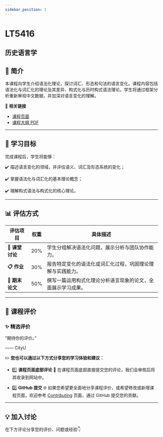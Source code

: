 ```yaml
---
sidebar_position: 1
---
```


# LT5416
## 历史语言学

## **📘 简介**
本课程向学生介绍语法化理论，探讨词汇、形态和句法的语言变化。课程内容包括语法化与词汇化的理论及其差异、构式化与历时构式语法理论。学生将通过框架分析重新审视中文数据，并加深对语言变化的理解。

🔗 **相关链接**
- [课程页面](https://www.cityu.edu.hk/catalogue/pg/202425/course/LT5416.htm)
- [课程大纲 PDF](https://www.cityu.edu.hk/catalogue/pg/202425/course/LT5416.pdf)

---

## **🎯 学习目标**

完成课程后，学生将能够：

✔️ 描述语言变化的领域，并评估语义、词汇及形态系统的变化；

✔️ 掌握语法化与词汇化的基本理论概念；

✔️ 理解构式语法与构式化的核心理论。

---

## **📊 评估方式**

| **评估项目**                 | **权重** | **具体描述**                                                                                     |
|-----------------------------|---------|-----------------------------------------------------------------------------------------------|
| **👥 课堂讨论**               | 20%     | 学生分组解决语法化问题，展示分析与团队协作能力。                                                     |
| **📋 作业**                  | 30%     | 报告特定变化的语法化或词汇化过程，巩固理论理解与实践能力。                                              |
| **📄 期末论文**               | 50%     | 撰写一篇运用构式化理论分析语言现象的论文，全面展示学习成果。                                              |

---

## **💬 课程评价**

### ✨ **精选评价**
<div className={commentStyles.commentBox}>
    <p className={commentStyles.commentText}>
        “期待你的评价。”
    </p>
    <p className={commentStyles.commentAuthor}>—— CityU</p>
</div>

✏️ **您也可以通过以下方式分享您的学习体验和建议：**

- 1️⃣ **课程页面底部评论**
💬 在课程页面底部直接提交您的评论，我们会审核后将其收录到网站中。

- 2️⃣ **GitHub 提交**
🌐 如果您希望更全面地分享课程评价，或希望修改或新增课程页面，欢迎参考 [Contributing](https://penjc.github.io/CityU/contributing) 页面，通过 GitHub 提交您的贡献。

---

## **💡 加入讨论**

在下方评论分享您的评价、问题或经验👇
<Utterances />
